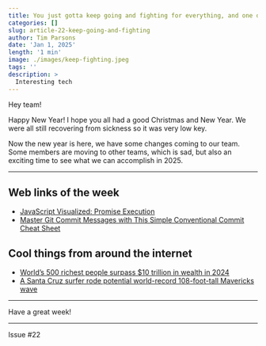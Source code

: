 ```yaml
---
title: You just gotta keep going and fighting for everything, and one day you’ll get to where you want - Naomi Osaka
categories: []
slug: article-22-keep-going-and-fighting
author: Tim Parsons
date: 'Jan 1, 2025'
length: '1 min'
image: ./images/keep-fighting.jpeg
tags: ''
description: >
  Interesting tech
---
```


Hey team!

Happy New Year! I hope you all had a good Christmas and New Year. We were all still recovering from sickness so it was very low key.

Now the new year is here, we have some changes coming to our team. Some members are moving to other teams, which is sad, but also an exciting time to see what we can accomplish in 2025.

---

## Web links of the week

- [JavaScript Visualized: Promise Execution](https://www.lydiahallie.com/blog/promise-execution)
- [Master Git Commit Messages with This Simple Conventional Commit Cheat Sheet](https://github.com/BryanLomerio/conventional-commit-cheatsheet)

## Cool things from around the internet

- [World’s 500 richest people surpass $10 trillion in wealth in 2024](https://www.ocregister.com/2024/12/31/worlds-500-richest-people-surpass-10-trillion-in-wealth-in-2024/)
- [A Santa Cruz surfer rode potential world-record 108-foot-tall Mavericks wave](https://www.sfgate.com/sports/article/santa-cruz-surfer-rode-potential-world-record-wave-20008890.php)

---

Have a great week!

---

Issue #22
